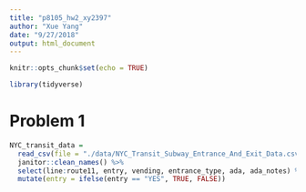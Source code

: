 ```yaml
---
title: "p8105_hw2_xy2397"
author: "Xue Yang"
date: "9/27/2018"
output: html_document
---
```


```r
knitr::opts_chunk$set(echo = TRUE)

library(tidyverse)
```


# Problem 1


```r
NYC_transit_data = 
  read_csv(file = "./data/NYC_Transit_Subway_Entrance_And_Exit_Data.csv") %>% 
  janitor::clean_names() %>% 
  select(line:route11, entry, vending, entrance_type, ada, ada_notes) %>%
  mutate(entry = ifelse(entry == "YES", TRUE, FALSE))
```

